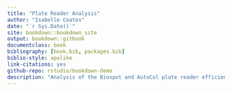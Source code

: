 ```yaml
--- 
title: "Plate Reader Analysis"
author: "Isabelle Coates"
date: "`r Sys.Date()`"
site: bookdown::bookdown_site
output: bookdown::gitbook
documentclass: book
bibliography: [book.bib, packages.bib]
biblio-style: apalike
link-citations: yes
github-repo: rstudio/bookdown-demo
description: "Analysis of the Biospot and AutoCol plate reader efficiency in comparison to an analysts results"
---
```


